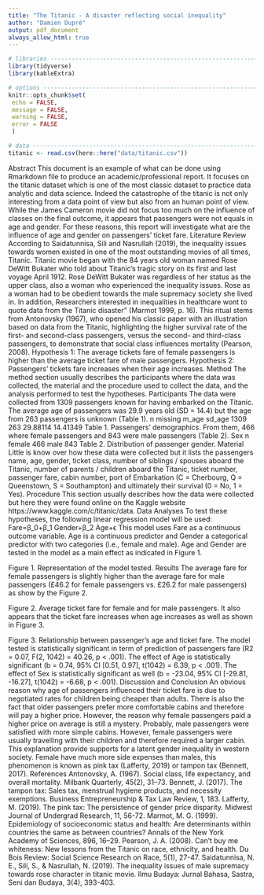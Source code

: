 ```yaml
---
title: "The Titanic - A disaster reflecting social inequality"
author: "Damien Dupré"
output: pdf_document
always_allow_html: true
---
```


```r
# libraries --------------------------------------------------------------------
library(tidyverse)
library(kableExtra)

# options ----------------------------------------------------------------------
knitr::opts_chunk$set(
 echo = FALSE,
 message = FALSE,
 warning = FALSE,
 error = FALSE
 )

# data -------------------------------------------------------------------------
titanic <- read.csv(here::here("data/titanic.csv"))
```

Abstract
This document is an example of what can be done using Rmarkdown file to produce an academic/professional report. It focuses on the titanic dataset which is one of the most classic dataset to practice data analytic and data science. Indeed the catastrophe of the titanic is not only interesting from a data point of view but also from an human point of view.
While the James Cameron movie did not focus too much on the influence of classes on the final outcome, it appears that passengers were not equals in age and gender. For these reasons, this report will investigate what are the influence of age and gender on passengers’ ticket fare.
Literature Review
According to Saidatunnisa, Sili and Nasrullah (2019), the inequality issues towards women existed in one of the most outstanding movies of all times, Titanic. Titanic movie began with the 84 years old woman named Rose DeWitt Bukater who told about Titanic’s tragic story on its first and last voyage April 1912. Rose DeWitt Bukater was regardless of her status as the upper class, also a woman who experienced the inequality issues. Rose as a woman had to be obedient towards the male supremacy society she lived in.
In addition, Researchers interested in inequalities in healthcare wont to quote data from the Titanic disaster” (Marmot 1999, p. 16). This ritual stems from Antonovsky (1967), who opened his classic paper with an illustration based on data from the Titanic, highlighting the higher survival rate of the first- and second-class passengers, versus the second- and third-class passengers, to demonstrate that social class influences mortality (Pearson, 2008).
	Hypothesis 1: The average tickets fare of female passengers is higher than the average ticket fare of male passengers.
	Hypothesis 2: Passengers’ tickets fare increases when their age increases.
Method
The method section usually describes the participants where the data was collected, the material and the procedure used to collect the data, and the analysis performed to test the hypotheses.
Participants
The data were collected from 1309 passengers known for having embarked on the Titanic. The average age of passengers was 29.9 years old (SD = 14.4) but the age from 263 passengers is unknown (Table 1).
n	missing	m_age	sd_age
1309	263	29.88114	14.41349
Table 1. Passengers’ demographics.
From them, 466 where female passengers and 843 were male passengers (Table 2).
Sex	n
female	466
male	843
Table 2. Distribution of passenger gender.
Material
Little is know over how these data were collected but it lists the passengers name, age, gender, ticket class, number of siblings / spouses aboard the Titanic, number of parents / children aboard the Titanic, ticket number, passenger fare, cabin number, port of Embarkation (C = Cherbourg, Q = Queenstown, S = Southampton) and ultimately their survival (0 = No, 1 = Yes).
Procedure
This section usually describes how the data were collected but here they were found online on the Kaggle website https://www.kaggle.com/c/titanic/data.
Data Analyses
To test these hypotheses, the following linear regression model will be used:
Fare=β_0+β_1 Gender+β_2 Age+ϵ
This model uses Fare as a continuous outcome variable. Age is a continuous predictor and Gender a categorical predictor with two categories (i.e., female and male). Age and Gender are tested in the model as a main effect as indicated in Figure 1.
 
Figure 1. Representation of the model tested.
Results
The average fare for female passengers is slightly higher than the average fare for male passengers (£46.2 for female passengers vs. £26.2 for male passengers) as show by the Figure 2.
 
Figure 2. Average ticket fare for female and for male passengers.
It also appears that the ticket fare increases when age increases as well as shown in Figure 3.
 
Figure 3. Relationship between passenger’s age and ticket fare.
The model tested is statistically significant in term of prediction of passengers fare (R2 = 0.07, F(2, 1042) = 40.26, p < .001). The effect of Age is statistically significant (b = 0.74, 95% CI [0.51, 0.97], t(1042) = 6.39, p < .001). The effect of Sex is statistically significant as well (b = -23.04, 95% CI [-29.81, -16.27], t(1042) = -6.68, p < .001).
Discussion and Conclusion
An obvious reason why age of passengers influenced their ticket fare is due to negotiated rates for children being cheaper than adults. There is also the fact that older passengers prefer more comfortable cabins and therefore will pay a higher price. However, the reason why female passengers paid a higher price on average is still a mystery. Probably, male passengers were satisfied with more simple cabins. However, female passengers were usually travelling with their children and therefore required a larger cabin. This explanation provide supports for a latent gender inequality in western society. Female have much more side expenses than males, this phenomenon is known as pink tax (Lafferty, 2019) or tampon tax (Bennett, 2017).
References
Antonovsky, A. (1967). Social class, life expectancy, and overall mortality. Milbank Quarterly, 45(2), 31–73.
Bennett, J. (2017). The tampon tax: Sales tax, menstrual hygiene products, and necessity exemptions. Business Entrepreneurship & Tax Law Review, 1, 183.
Lafferty, M. (2019). The pink tax: The persistence of gender price disparity. Midwest Journal of Undergrad Research, 11, 56-72.
Marmot, M. G. (1999). Epidemiology of socioeconomic status and health: Are determinants within countries the same as between countries? Annals of the New York Academy of Sciences, 896, 16–29.
Pearson, J. A. (2008). Can’t buy me whiteness: New lessons from the Titanic on race, ethnicity, and health. Du Bois Review: Social Science Research on Race, 5(1), 27-47.
Saidatunnisa, N. E., Sili, S., & Nasrullah, N. (2019). The inequality issues of male supremacy towards rose character in titanic movie. Ilmu Budaya: Jurnal Bahasa, Sastra, Seni dan Budaya, 3(4), 393-403.
